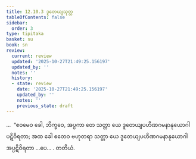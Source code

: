 ```yaml
---
title: 12.10.3 ဒူတေယျသုတ္တ
tableOfContents: false
sidebar:
  order: 3
type: tipitaka
basket: su
book: sn
review:
  current: review
  updated: '2025-10-27T21:49:25.156197'
  updated_by: ''
  notes: ''
  history:
  - state: review
    date: '2025-10-27T21:49:25.156197'
    updated_by: ''
    notes: ''
    previous_state: draft
---
```



<ReviewStatus review={frontmatter.review} showDetails={true} />

<HypothesisAnnotation frontmatter={frontmatter} />

<DynamicBreadcrumb />

<Division number="1163" book="sn" e="ch" v="18">

<Paragraph number="2509" book="sn">
…  “ဧဝမေဝ ခေါ, ဘိက္ခဝေ, အပ္ပကာ တေ သတ္တာ ယေ ဒူတေယျပဟိဏဂမနာနုယောဂါ ပဋိဝိရတာ; အထ ခေါ ဧတေဝ ဗဟုတရာ သတ္တာ ယေ ဒူတေယျပဟိဏဂမနာနုယောဂါ အပ္ပဋိဝိရတာ …ပေ… .

</Paragraph>
</Division>

<Paragraph number="2510" type="center" book="sn">
တတိယံ.
</Paragraph>
